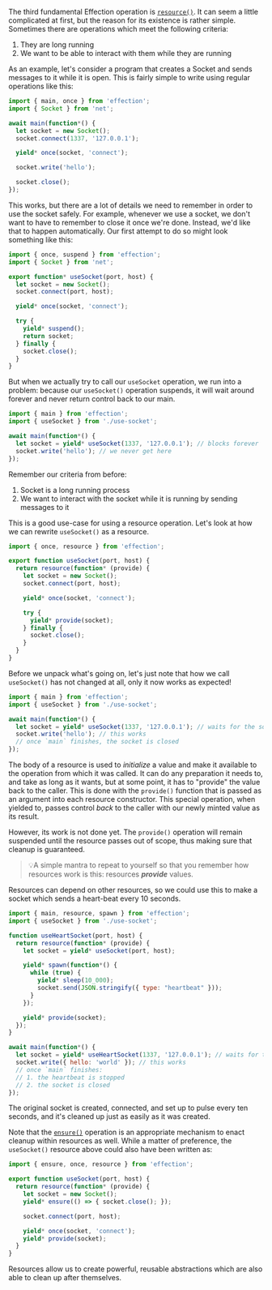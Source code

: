 The third fundamental Effection operation is [`resource()`][resource]. It can
seem a little complicated at first, but the reason for its existence is
rather simple. Sometimes there are operations which meet the following criteria:

1. They are long running
1. We want to be able to interact with them while they are running

As an example, let's consider a program that creates a Socket and sends
messages to it while it is open. This is fairly simple to write using regular
operations like this:

``` javascript
import { main, once } from 'effection';
import { Socket } from 'net';

await main(function*() {
  let socket = new Socket();
  socket.connect(1337, '127.0.0.1');

  yield* once(socket, 'connect');

  socket.write('hello');

  socket.close();
});
```

This works, but there are a lot of details we need to remember in order to use
the socket safely. For example, whenever we use a socket, we don't want to have
to remember to close it once we're done. Instead, we'd like that to happen
automatically. Our first attempt to do so might look something like this:

``` javascript
import { once, suspend } from 'effection';
import { Socket } from 'net';

export function* useSocket(port, host) {
  let socket = new Socket();
  socket.connect(port, host);

  yield* once(socket, 'connect');

  try {
    yield* suspend();
    return socket;
  } finally {
    socket.close();
  }
}
```

But when we actually try to call our `useSocket` operation, we run into a
problem: because our `useSocket()` operation suspends, it will wait around
forever and never return control back to our main.

``` javascript
import { main } from 'effection';
import { useSocket } from './use-socket';

await main(function*() {
  let socket = yield* useSocket(1337, '127.0.0.1'); // blocks forever
  socket.write('hello'); // we never get here
});
```

Remember our criteria from before:

1. Socket is a long running process
1. We want to interact with the socket while it is running by sending messages
to it

This is a good use-case for using a resource operation. Let's look at how we can
rewrite `useSocket()` as a resource.

``` javascript
import { once, resource } from 'effection';

export function useSocket(port, host) {
  return resource(function* (provide) {
    let socket = new Socket();
    socket.connect(port, host);

    yield* once(socket, 'connect');

    try {
      yield* provide(socket);
    } finally {
      socket.close();
    }
  }
}
```

Before we unpack what's going on, let's just note that how we call `useSocket()`
has not changed at all, only it now works as expected!

``` javascript
import { main } from 'effection';
import { useSocket } from './use-socket';

await main(function*() {
  let socket = yield* useSocket(1337, '127.0.0.1'); // waits for the socket to connect
  socket.write('hello'); // this works
  // once `main` finishes, the socket is closed
});
```

The body of a resource is used to *initialize* a value and make it
available to the operation from which it was called. It can do any
preparation it needs to, and take as long as it wants, but at some
point, it has to "provide" the value back to the caller. This is done
with the `provide()` function that is passed as an argument into each
resource constructor. This special operation, when yielded to, passes
control _back_ to the caller with our newly minted value as its result.


However, its work is not done yet. The `provide()` operation will remain
suspended until the resource passes out of scope, thus making sure that
cleanup is guaranteed.

>💡A simple mantra to repeat to yourself so that you remember how resources work
> is this: resources ___provide___ values.

Resources can depend on other resources, so we could use this to make a socket
which sends a heart-beat every 10 seconds.

``` javascript
import { main, resource, spawn } from 'effection';
import { useSocket } from './use-socket';

function useHeartSocket(port, host) {
  return resource(function* (provide) {
    let socket = yield* useSocket(port, host);

    yield* spawn(function*() {
      while (true) {
        yield* sleep(10_000);
        socket.send(JSON.stringify({ type: "heartbeat" }));
      }
    });

    yield* provide(socket);
  });
}

await main(function*() {
  let socket = yield* useHeartSocket(1337, '127.0.0.1'); // waits for the socket to connect
  socket.write({ hello: 'world' }); // this works
  // once `main` finishes:
  // 1. the heartbeat is stopped
  // 2. the socket is closed
});
```

The original socket is created, connected, and set up to pulse every ten
seconds, and it's cleaned up just as easily as it was created.

Note that the [`ensure()`][ensure] operation is an appropriate mechanism to
enact cleanup within resources as well. While a matter of preference, the
`useSocket()` resource above could also have been written as:

``` javascript
import { ensure, once, resource } from 'effection';

export function useSocket(port, host) {
  return resource(function* (provide) {
    let socket = new Socket();
    yield* ensure(() => { socket.close(); });

    socket.connect(port, host);

    yield* once(socket, 'connect');
    yield* provide(socket);
  }
}
```

Resources allow us to create powerful, reusable abstractions which are also able
to clean up after themselves.

[tasks]: /docs/guides/tasks
[operation]: https://deno.land/x/effection/mod.ts?s=Operation
[resource]: https://deno.land/x/effection/mod.ts?s=resource
[ensure]: https://deno.land/x/effection/mod.ts?s=ensure

